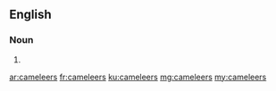 ==English==

===Noun===
{{head|en|plural}}

# {{plural of|cameleer|lang=en|nocat=1}}

[[ar:cameleers]]
[[fr:cameleers]]
[[ku:cameleers]]
[[mg:cameleers]]
[[my:cameleers]]
